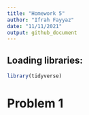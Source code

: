 ```yaml
---
title: "Homework 5"
author: "Ifrah Fayyaz"
date: "11/11/2021"
output: github_document
---
```


## Loading libraries:

```r
library(tidyverse)

```

# Problem 1

```r

```


```r

```


```r

```


```r

```


```r

```


```r

```


```r

```